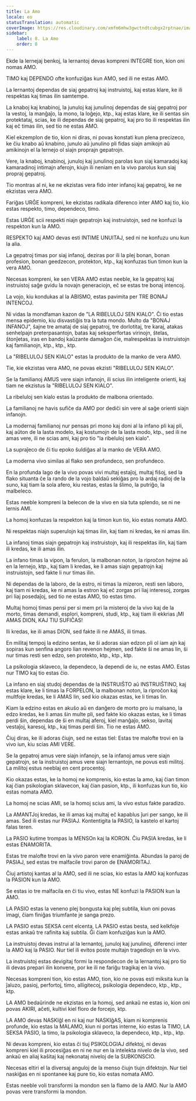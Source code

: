 ```yaml
---
title: La Amo
locale: eo
statusTranslation: automatic
coverImage: https://res.cloudinary.com/xmfm6mhw3gwctndtcubgx2rptnae/image/upload/v1740337243/small_cover_educacion_fundamental_a051170f1c.webp
sidebar:
    label: 8. La Amo
    order: 8
---
```

Ekde la lernejaj benkoj, la lernantoj devas kompreni INTEGRE tion, kion oni nomas AMO.

TIMO kaj DEPENDO ofte konfuziĝas kun AMO, sed ili ne estas AMO.

La lernantoj dependas de siaj gepatroj kaj instruistoj, kaj estas klare, ke ili respektas kaj timas ilin samtempe.

La knaboj kaj knabinoj, la junuloj kaj junulinoj dependas de siaj gepatroj por la vestoj, la manĝaĵo, la mono, la loĝejo, ktp., kaj estas klare, ke ili sentas sin protektataj, scias, ke ili dependas de siaj gepatroj, kaj pro tio ili respektas ilin kaj eĉ timas ilin, sed tio ne estas AMO.

Kiel ekzemplon de tio, kion ni diras, ni povas konstati kun plena precizeco, ke ĉiu knabo aŭ knabino, junulo aŭ junulino pli fidas siajn amikojn aŭ amikinojn el la lernejo ol siajn proprajn gepatrojn.

Vere, la knaboj, knabinoj, junuloj kaj junulinoj parolas kun siaj kamaradoj kaj kamaradinoj intimajn aferojn, kiujn ili neniam en la vivo parolus kun siaj propraj gepatroj.

Tio montras al ni, ke ne ekzistas vera fido inter infanoj kaj gepatroj, ke ne ekzistas vera AMO.

Fariĝas URĜE kompreni, ke ekzistas radikala diferenco inter AMO kaj tio, kio estas respekto, timo, dependeco, timo.

Estas URĜE scii respekti niajn gepatrojn kaj instruistojn, sed ne konfuzi la respekton kun la AMO.

RESPEKTO kaj AMO devas esti INTIME UNUITAJ, sed ni ne konfuzu unu kun la alia.

La gepatroj timas por siaj infanoj, deziras por ili la plej bonan, bonan profesion, bonan geedzecon, protekton, ktp., kaj konfuzas tiun timon kun la vera AMO.

Necesas kompreni, ke sen VERA AMO estas neeble, ke la gepatroj kaj instruistoj saĝe gvidu la novajn generaciojn, eĉ se estas tre bonaj intencoj.

La vojo, kiu kondukas al la ABISMO, estas pavimita per TRE BONAJ INTENCOJ.

Ni vidas la mondfaman kazon de "LA RIBELULOJ SEN KIALO". Ĉi tio estas mensa epidemio, kiu disvastiĝis tra la tuta mondo. Multo da "BONAJ INFANOJ", ŝajne tre amataj de siaj gepatroj, tre dorlotitaj, tre karaj, atakas senhelpajn preterpasantojn, batas kaj seksperfortas virinojn, ŝtelas, ŝtonĵetas, iras en bandoj kaŭzante damaĝon ĉie, malrespektas la instruistojn kaj familianojn, ktp., ktp., ktp.

La "RIBELULOJ SEN KIALO" estas la produkto de la manko de vera AMO.

Tie, kie ekzistas vera AMO, ne povas ekzisti "RIBELULOJ SEN KIALO".

Se la familianoj AMUS vere siajn infanojn, ili scius ilin inteligente orienti, kaj tiam ne ekzistus la "RIBELULOJ SEN KIALO".

La ribeluloj sen kialo estas la produkto de malbona orientado.

La familianoj ne havis sufiĉe da AMO por dediĉi sin vere al saĝe orienti siajn infanojn.

La modernaj familianoj nur pensas pri mono kaj doni al la infano pli kaj pli, kaj aŭton de la lasta modelo, kaj kostumojn de la lasta modo, ktp., sed ili ne amas vere, ili ne scias ami, kaj pro tio "la ribeluloj sen kialo".

La supraĵeco de ĉi tiu epoko ŝuldiĝas al la manko de VERA AMO.

La moderna vivo similas al flako sen profundeco, sen profundeco.

En la profunda lago de la vivo povas vivi multaj estaĵoj, multaj fiŝoj, sed la flako situanta ĉe la rando de la vojo baldaŭ sekiĝas pro la ardaj radioj de la suno, kaj tiam la sola afero, kiu restas, estas la ŝlimo, la putriĝo, la malbeleco.

Estas neeble kompreni la belecon de la vivo en sia tuta splendo, se ni ne lernis AMI.

La homoj konfuzas la respekton kaj la timon kun tio, kio estas nomata AMO.

Ni respektas niajn superulojn kaj timas ilin, kaj tiam ni kredas, ke ni amas ilin.

La infanoj timas siajn gepatrojn kaj instruistojn, kaj ili respektas ilin, kaj tiam ili kredas, ke ili amas ilin.

La infano timas la vipon, la ferulon, la malbonan noton, la riproĉon hejme aŭ en la lernejo, ktp., kaj tiam li kredas, ke li amas siajn gepatrojn kaj instruistojn, sed fakte li nur timas ilin.

Ni dependas de la laboro, de la estro, ni timas la mizeron, resti sen laboro, kaj tiam ni kredas, ke ni amas la estron kaj eĉ zorgas pri liaj interesoj, zorgas pri liaj posedaĵoj, sed tio ne estas AMO, tio estas timo.

Multaj homoj timas pensi per si mem pri la misteroj de la vivo kaj de la morto, timas demandi, esplori, kompreni, studi, ktp., kaj tiam ili ekkrias ¡MI AMAS DION, KAJ TIU SUFIĈAS!

Ili kredas, ke ili amas DION, sed fakte ili ne AMAS, ili timas.

En militaj tempoj la edzino sentas, ke ŝi adoras sian edzon pli ol iam ajn kaj sopiras kun senfina angoro lian revenon hejmen, sed fakte ŝi ne amas lin, ŝi nur timas resti sen edzo, sen protekto, ktp., ktp., ktp.

La psikologia sklaveco, la dependeco, la dependi de iu, ne estas AMO. Estas nur TIMO kaj tio estas ĉio.

La infano en siaj studoj dependas de la INSTRUIŜTO aŭ INSTRUIŜTINO, kaj estas klare, ke li timas la FORPELON, la malbonan noton, la riproĉon kaj multfoje kredas, ke li AMAS lin, sed kio okazas estas, ke li timas lin.

Kiam la edzino estas en akuŝo aŭ en danĝero de morto pro iu malsano, la edzo kredas, ke li amas ŝin multe pli, sed fakte kio okazas estas, ke li timas perdi ŝin, dependas de ŝi en multaj aferoj, kiel manĝaĵo, sekso, lavitaj vestaĵoj, karesoj, ktp., kaj timas perdi ŝin. Tio ne estas AMO.

Ĉiuj diras, ke ili adoras ĉiujn, sed ne estas tiel: Estas tre malofte trovi en la vivo iun, kiu scias AMI VERE.

Se la gepatroj amus vere siajn infanojn, se la infanoj amus vere siajn gepatrojn, se la instruistoj amus vere siajn lernantojn, ne povus esti militoj. La militoj estus neeblaj en cent procentoj.

Kio okazas estas, ke la homoj ne komprenis, kio estas la amo, kaj ĉian timon kaj ĉian psikologian sklavecon, kaj ĉian pasion, ktp., ili konfuzas kun tio, kio estas nomata AMO.

La homoj ne scias AMI, se la homoj scius ami, la vivo estus fakte paradizo.

La AMANTJoj kredas, ke ili amas kaj multaj eĉ kapablus ĵuri per sango, ke ili amas. Sed ili estas nur PASIAJ. Kontentigita la PASIO, la kastelo el kartoj falas teren.

La PASIO kutime trompas la MENSOn kaj la KORON. Ĉiu PASIA kredas, ke li estas ENAMORITA.

Estas tre malofte trovi en la vivo paron vere enamiĝinta. Abundas la paroj de PASIAJ, sed estas tre malfacile trovi paron de ENAMORITAJ.

Ĉiuj artistoj kantas al la AMO, sed ili ne scias, kio estas la AMO kaj konfuzas la PASION kun la AMO.

Se estas io tre malfacila en ĉi tiu vivo, estas NE konfuzi la PASION kun la AMO.

LA PASIO estas la veneno plej bongusta kaj plej subtila, kiun oni povas imagi, ĉiam finiĝas triumfante je sanga prezo.

LA PASIO estas SEKSA cent elcenta, LA PASIO estas besta, sed kelkfoje estas ankaŭ tre rafinita kaj subtila. Ĝi ĉiam konfuziĝas kun la AMO.

La instruistoj devas instrui al la lernantoj, junuloj kaj junulinoj, diferenci inter la AMO kaj la PASIO. Nur tiel ili evitos poste multajn tragediojn en la vivo.

La instruistoj estas devigitaj formi la respondecon de la lernantoj kaj pro tio ili devas prepari ilin konvene, por ke ili ne fariĝu tragikaj en la vivo.

Necesas kompreni tion, kio estas AMO, tion, kio ne povas esti miksita kun la ĵaluzo, pasioj, perfortoj, timo, alligitecoj, psikologia dependeco, ktp., ktp., ktp.

LA AMO bedaŭrinde ne ekzistas en la homoj, sed ankaŭ ne estas io, kion oni povas AKIRI, aĉeti, kultivi kiel floro de forcejo, ktp.

LA AMO devas NASKIĝI en ni kaj nur NASKIĝAS, kiam ni komprenis profunde, kio estas la MALAMO, kiun ni portas interne, kio estas la TIMO, LA SEKSA PASIO, la timo, la psikologia sklaveco, la dependeco, ktp., ktp., ktp.

Ni devas kompreni, kio estas ĉi tiuj PSIKOLOGIAJ difektoj, ni devas kompreni kiel ili procesiĝas en ni ne nur en la intelekta nivelo de la vivo, sed ankaŭ en aliaj kaŝitaj kaj nekonataj niveloj de la SUBKONSCIO.

Necesas eltiri el la diversaj anguloj de la menso ĉiujn tiujn difektojn. Nur tiel naskiĝas en ni spontanee kaj pure tio, kio estas nomata AMO.

Estas neeble voli transformi la mondon sen la flamo de la AMO. Nur la AMO povas vere transformi la mondon.

